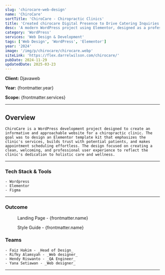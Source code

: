 ```yaml
---
slug: 'chirocare-web-design'
name: 'ChiroCare'
sortTitle: 'ChiroCare - Chiropractic Clinics'
title: 'Created chirocare Digital Presence to Drive Catering Inquiries and Bookings'
desc: 'A modern WordPress project using Elementor, designed as a professional template kit for chiropractic clinics with easy booking and service highlights.'
category: 'WordPress'
services: 'Web Design & Development'
tags: ['Web Design', 'WordPress', 'Elementor']
year: '2024'
image: '/img/p/chirocare/chirocare.webp'
siteLink: 'https://flex.darrelwilson.com/chirocare/'
pubDate: 2024-11-29
updatedDate: 2025-03-23
---
```



**Client:** Djavaweb

**Year:** {frontmatter.year}

**Scope:** {frontmatter.services}

---


## Overview

    ChiroCare is a WordPress development project designed to create an informative and approachable website for a chiropractic clinic. The goal was to design an Elementor template kit that emphasizes the clinic's services, builds trust with potential patients, and makes appointment scheduling effortless. The design focused on creating a clean, welcoming, and professional user experience to reflect the clinic's dedication to holistic care and wellness.

---

### Tech Stack & Tools

    - Wordpress
    - Elementor
    - Figma

---

### Outcome

<figure>
  <Picture
    src={landingPage}
    alt='high fidelity design'
    formats={['avif', 'webp']}
  />
  <figcaption class='text-center'>
    Landing Page - {frontmatter.name}
  </figcaption>
</figure>

<figure>
  <Picture
    src={styleGuide}
    alt='high fidelity design'
    formats={['avif', 'webp']}
  />
  <figcaption class='text-center'>
    Style Guide - {frontmatter.name}
  </figcaption>
</figure>

### Teams

    - Faiz Hakim - _Head of Design_
    - Rifky Alamsyah - _Web designer_
    - Hendy Riswanto - _QA Engineer_
    - Yana Setiawan - _Web designer_

---
